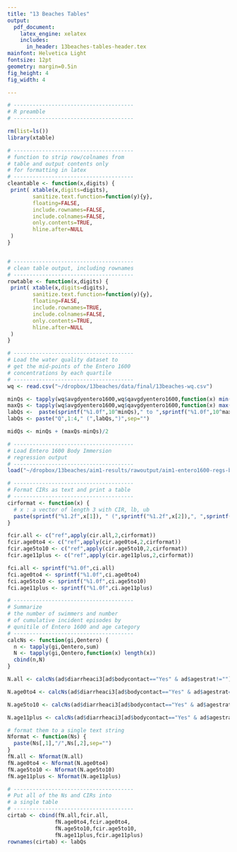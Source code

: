 ```yaml
---
title: "13 Beaches Tables"
output: 
  pdf_document:
    latex_engine: xelatex
    includes:
      in_header: 13beaches-tables-header.tex
mainfont: Helvetica Light
fontsize: 12pt
geometry: margin=0.5in
fig_height: 4
fig_width: 4

---
```



```r
# --------------------------------------
# R preamble
# --------------------------------------

rm(list=ls())
library(xtable)

# --------------------------------------
# function to strip row/colnames from 
# table and output contents only
# for formatting in latex
# --------------------------------------
cleantable <- function(x,digits) {
 print( xtable(x,digits=digits),
        sanitize.text.function=function(y){y},
        floating=FALSE,
        include.rownames=FALSE,
        include.colnames=FALSE,
        only.contents=TRUE,
        hline.after=NULL
 )
}


# --------------------------------------
# clean table output, including rownames
# --------------------------------------
rowtable <- function(x,digits) {
 print( xtable(x,digits=digits),
        sanitize.text.function=function(y){y},
        floating=FALSE,
        include.rownames=TRUE,
        include.colnames=FALSE,
        only.contents=TRUE,
        hline.after=NULL
 )
}
```

\begin{table}[h!tb]
\renewcommand{\arraystretch}{1.5}
\begin{center}
\begin{minipage}{0.65\textwidth}
\caption{Cumulative Incidence of Diarrhea by Water Exposure and Age. \label{tab:swimCIR}}
\end{minipage}
\begin{tabular}{l c c c c }
& \\
Water Exposure & All Ages & Age 0 to 4 & Age 5 to 10 & Age >10 \\
\hline
```r
load("~/dropbox/13beaches/aim1-results/rawoutput/aim1-swim-exposure-regs-allages.Rdata")
# Age-specific CIR estimates, formatted
circi <- function(ests) paste(sprintf("%1.2f",ests[1])," (",sprintf("%1.2f",ests[2]),", ",sprintf("%1.2f",ests[3]),")"  ,sep="")
f.cir.0to4 <- c("ref",apply(agestrat.cir[,1:3],1,circi))
f.cir.5to10 <- c("ref",apply(agestrat.cir[,4:6],1,circi)) 
f.cir.11plus <- c("ref",apply(agestrat.cir[,7:9],1,circi)) 
f.cir.allage <- c("ref",apply(all.cir,1,circi))
f.cir <- cbind(f.cir.allage,f.cir.0to4,f.cir.5to10,f.cir.11plus)
rownames(f.cir)[1] <- "Non Swimmers"
rowtable(f.cir,0)
```
\hline
\end{tabular}
\end{center}
\end{table}



```r

# --------------------------------------
# Load the water quality dataset to
# get the mid-points of the Entero 1600
# concentrations by each quartile
# --------------------------------------
wq <- read.csv("~/dropbox/13beaches/data/final/13beaches-wq.csv")

minQs <- tapply(wq$avgdyentero1600,wq$qavgdyentero1600,function(x) min(x,na.rm=T))
maxQs <- tapply(wq$avgdyentero1600,wq$qavgdyentero1600,function(x) max(x,na.rm=T))
labQs <-  paste(sprintf("%1.0f",10^minQs)," to ",sprintf("%1.0f",10^maxQs),sep="")
labQs <- paste("Q",1:4," (",labQs,")",sep="")

midQs <- minQs + (maxQs-minQs)/2

```

```r
# --------------------------------------
# Load Entero 1600 Body Immersion 
# regression output
# --------------------------------------
load("~/dropbox/13beaches/aim1-results/rawoutput/aim1-entero1600-regs-body.Rdata")

# --------------------------------------
# Format CIRs as text and print a table
# --------------------------------------
cirformat <- function(x) {
  # x : a vector of length 3 with CIR, lb, ub
  paste(sprintf("%1.2f",x[1]), " (",sprintf("%1.2f",x[2]),", ",sprintf("%1.2f",x[3]),")",sep="")
}

fcir.all <- c("ref",apply(cir.all,2,cirformat))
fcir.age0to4 <- c("ref",apply(cir.age0to4,2,cirformat))
fcir.age5to10 <- c("ref",apply(cir.age5to10,2,cirformat))
fcir.age11plus <- c("ref",apply(cir.age11plus,2,cirformat))

fci.all <- sprintf("%1.0f",ci.all)
fci.age0to4 <- sprintf("%1.0f",ci.age0to4)
fci.age5to10 <- sprintf("%1.0f",ci.age5to10)
fci.age11plus <- sprintf("%1.0f",ci.age11plus)

# --------------------------------------
# Summarize 
# the number of swimmers and number
# of cumulative incident episodes by
# qunitile of Entero 1600 and age category
# --------------------------------------
calcNs <- function(gi,Qentero) {
  n <- tapply(gi,Qentero,sum)
  N <- tapply(gi,Qentero,function(x) length(x))
  cbind(n,N)
}

N.all <- calcNs(ad$diarrheaci3[ad$bodycontact=="Yes" & ad$agestrat!=""],ad$qentero1600[ad$bodycontact=="Yes"& ad$agestrat!=""])

N.age0to4 <- calcNs(ad$diarrheaci3[ad$bodycontact=="Yes" & ad$agestrat=="(0, 4]"],ad$qentero1600[ad$bodycontact=="Yes" & ad$agestrat=="(0, 4]"] )

N.age5to10 <- calcNs(ad$diarrheaci3[ad$bodycontact=="Yes" & ad$agestrat=="(4, 10]"],ad$qentero1600[ad$bodycontact=="Yes" & ad$agestrat=="(4, 10]"] )

N.age11plus <- calcNs(ad$diarrheaci3[ad$bodycontact=="Yes" & ad$agestrat==">10"],ad$qentero1600[ad$bodycontact=="Yes" & ad$agestrat==">10"] )

# format them to a single text string
Nformat <- function(Ns) {
  paste(Ns[,1],"/",Ns[,2],sep="")
}
fN.all <- Nformat(N.all)
fN.age0to4 <- Nformat(N.age0to4)
fN.age5to10 <- Nformat(N.age5to10)
fN.age11plus <- Nformat(N.age11plus)

# --------------------------------------
# Put all of the Ns and CIRs into
# a single table
# --------------------------------------
cirtab <- cbind(fN.all,fcir.all,
               fN.age0to4,fcir.age0to4,
               fN.age5to10,fcir.age5to10,
               fN.age11plus,fcir.age11plus)
rownames(cirtab) <- labQs 

```

\clearpage
\blandscape
\begin{table}[h!tb]
\renewcommand{\arraystretch}{1.5}
\begin{center}
\caption{Cumlative Incidence of Diarrhea Among Body Immersion Swimmers by Quartiles of \textit{Enterococcus} EPA 1600 Concentration and Age}
\begin{tabular}{l rc rc rc rc}
& \\
\textit{Enterococcus} & \multicolumn{2}{c}{All Ages} & \multicolumn{2}{c}{Ages 0 to 4} & \multicolumn{2}{c}{Ages 5 to 10} & \multicolumn{2}{c}{Ages >10} \\
Quartile & Cases$^*$/ & aCIR$^{**}$ & Cases$^*$/  & aCIR$^{**}$ & Cases$^*$/  & aCIR$^{**}$ & Cases$^*$/ & aCIR$^{**}$ \\
(range CFU/100ml) & At Risk & & At Risk & & At Risk & & At Risk \\
\hline
```r
   rowtable(cirtab,digits=0)
```
\hline
\end{tabular}
\end{center}

$^*$ 3-day Cumulative incident cases of diarrhea \\
$^{**}$ Adjusted Cumulative Incidence Ratio (aCIR)
\end{table}
\elandscape







